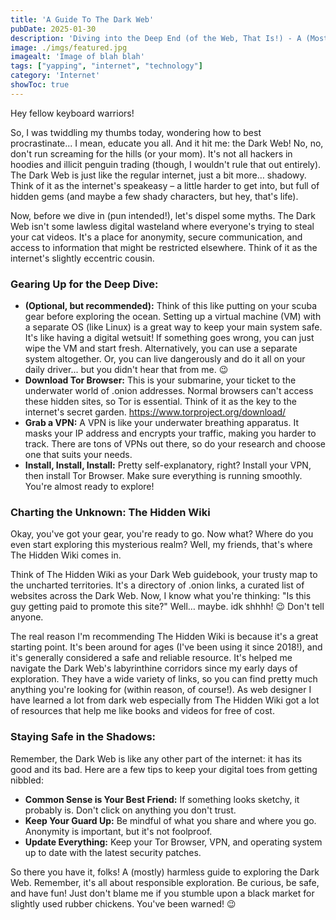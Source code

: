 ```yaml
---
title: 'A Guide To The Dark Web'
pubDate: 2025-01-30
description: 'Diving into the Deep End (of the Web, That Is!) - A (Mostly) Harmless Guide to the Dark Web'
image: ./imgs/featured.jpg
imagealt: 'Image of blah blah'
tags: ["yapping", "internet", "technology"]
category: 'Internet'
showToc: true
---
```

Hey fellow keyboard warriors!

So, I was twiddling my thumbs today, wondering how to best procrastinate... I mean, educate you all. And it hit me: the Dark Web! No, no, don't run screaming for the hills (or your mom). It's not all hackers in hoodies and illicit penguin trading (though, I wouldn't rule that out entirely). The Dark Web is just like the regular internet, just a bit more… shadowy. Think of it as the internet's speakeasy – a little harder to get into, but full of hidden gems (and maybe a few shady characters, but hey, that's life).

Now, before we dive in (pun intended!), let's dispel some myths. The Dark Web isn't some lawless digital wasteland where everyone's trying to steal your cat videos. It's a place for anonymity, secure communication, and access to information that might be restricted elsewhere. Think of it as the internet's slightly eccentric cousin.

### Gearing Up for the Deep Dive:​
- **(Optional, but recommended):** Think of this like putting on your scuba gear before exploring the ocean. Setting up a virtual machine (VM) with a separate OS (like Linux) is a great way to keep your main system safe. It's like having a digital wetsuit! If something goes wrong, you can just wipe the VM and start fresh. Alternatively, you can use a separate system altogether. Or, you can live dangerously and do it all on your daily driver... but you didn't hear that from me. 😉
- **Download Tor Browser:** This is your submarine, your ticket to the underwater world of .onion addresses. Normal browsers can't access these hidden sites, so Tor is essential. Think of it as the key to the internet's secret garden. https://www.torproject.org/download/
- **Grab a VPN:** A VPN is like your underwater breathing apparatus. It masks your IP address and encrypts your traffic, making you harder to track. There are tons of VPNs out there, so do your research and choose one that suits your needs.
- **Install, Install, Install:** Pretty self-explanatory, right? Install your VPN, then install Tor Browser. Make sure everything is running smoothly. You're almost ready to explore!

### Charting the Unknown: The Hidden Wiki​
Okay, you've got your gear, you're ready to go. Now what? Where do you even start exploring this mysterious realm? Well, my friends, that's where The Hidden Wiki comes in.

Think of The Hidden Wiki as your Dark Web guidebook, your trusty map to the uncharted territories. It's a directory of .onion links, a curated list of websites across the Dark Web. Now, I know what you're thinking: "Is this guy getting paid to promote this site?" Well… maybe. idk shhhh! 😉 Don't tell anyone.

The real reason I'm recommending The Hidden Wiki is because it's a great starting point. It's been around for ages (I've been using it since 2018!), and it's generally considered a safe and reliable resource. It's helped me navigate the Dark Web's labyrinthine corridors since my early days of exploration. They have a wide variety of links, so you can find pretty much anything you're looking for (within reason, of course!). As web designer I have learned a lot from dark web especially from The Hidden Wiki got a lot of resources that help me like books and videos for free of cost.

### Staying Safe in the Shadows:​

Remember, the Dark Web is like any other part of the internet: it has its good and its bad. Here are a few tips to keep your digital toes from getting nibbled:

- **Common Sense is Your Best Friend:** If something looks sketchy, it probably is. Don't click on anything you don't trust.
- **Keep Your Guard Up:** Be mindful of what you share and where you go. Anonymity is important, but it's not foolproof.
- **Update Everything:** Keep your Tor Browser, VPN, and operating system up to date with the latest security patches.

So there you have it, folks! A (mostly) harmless guide to exploring the Dark Web. Remember, it's all about responsible exploration. Be curious, be safe, and have fun! Just don't blame me if you stumble upon a black market for slightly used rubber chickens. You've been warned! 😉